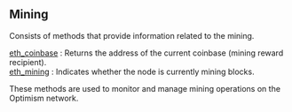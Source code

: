 ## Mining

Consists of methods that provide information related to the mining.

[eth_coinbase](/optimism-api/mining/eth_coinbase) : Returns the address of the current coinbase (mining reward recipient).  \
[eth_mining](/optimism-api/mining/eth_mining) : Indicates whether the node is currently mining blocks.

These methods are used to monitor and manage mining operations on the Optimism network.
